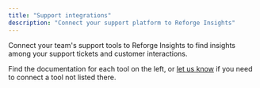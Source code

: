 ```yaml
---
title: "Support integrations"
description: "Connect your support platform to Reforge Insights"
---
```


Connect your team's support tools to Reforge Insights to find insights among your support tickets and customer interactions.

Find the documentation for each tool on the left, or [let us know](mailto:support@monterey.ai?subject=Integration+Request&body=Tell+us+more+about+the+integration+you+need) if you need to connect a tool not listed there.